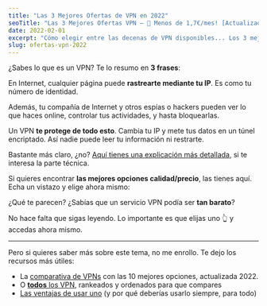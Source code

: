 ```yaml
---
title: "Las 3 Mejores Ofertas de VPN en 2022"
seoTitle: "Las 3 Mejores Ofertas VPN – 🤑 Menos de 1,7€/mes! [Actualizado Feb-2022]"
date: 2022-02-01
excerpt: "Cómo elegir entre las decenas de VPN disponibles... Los 3 mejores calidad/precio, seleccionados para ti"
slug: ofertas-vpn-2022
---
```



¿Sabes lo que es un VPN? Te lo resumo en **3 frases**:

<div class="box">

<p>
  En Internet, cualquier página puede <strong>rastrearte mediante tu IP</strong>.
  Es como tu número de identidad.
</p>

<p>
  Además, tu compañía de Internet y otros espías o hackers pueden ver lo que
  haces online, controlar tus actividades, y hasta bloquearlas.
</p>

<p>
  Un VPN <strong>te protege de todo esto</strong>. Cambia tu IP y mete tus datos
  en un túnel encriptado. Así nadie puede leer tu información ni restrarte.
</p>

</div>

Bastante más claro, ¿no? [Aquí tienes una explicación más detallada](/guias/que-es-vpn/), si te interesa la parte técnica.

Si quieres encontrar **las mejores opciones calidad/precio**, las tienes aquí. Echa un vistazo y elige ahora mismo:

<Offers />

¿Qué te parecen? ¿Sabías que un servicio VPN podía ser **tan barato**?

No hace falta que sigas leyendo. Lo importante es que elijas uno 👆 y accedas ahora mismo.

---

Pero si quieres saber más sobre este tema, no me enrollo. Te dejo los recursos más útiles:

- La [comparativa de VPNs](/guias/mejor-vpn-comparativa/) con las 10 mejores opciones, actualizada 2022.
- O [**todos** los VPN](/), rankeados y ordenados para que compares
- [Las ventajas de usar uno](/guias/ventajas-de-usar-vpn/) (y por qué deberías usarlo siempre, para todo)

